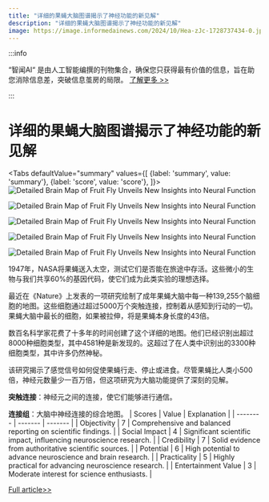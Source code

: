 ```yaml
---
title: "详细的果蝇大脑图谱揭示了神经功能的新见解"
description: "详细的果蝇大脑图谱揭示了神经功能的新见解"
image: https://image.informedainews.com/2024/10/Hea-zJc-1728737434-0.jpg
---
```



:::info

“智闻AI“ 是由人工智能编撰的刊物集合，确保您只获得最有价值的信息，旨在助您消除信息差，突破信息茧房的局限。  [了解更多 >>](/)

:::

# 详细的果蝇大脑图谱揭示了神经功能的新见解


<Tabs
	defaultValue="summary"
	values={[
	{label: 'summary', value: 'summary'},
	{label: 'score', value: 'score'},
]}>
<TabItem value="summary">
<img
  src="https://image.informedainews.com/2024/10/Hea-zJc-1728737434-0.jpg"
  alt="Detailed Brain Map of Fruit Fly Unveils New Insights into Neural Function"
/>

<img
  src="https://image.informedainews.com/2024/10/Hea-Hxr-1728737434-1.jpg"
  alt="Detailed Brain Map of Fruit Fly Unveils New Insights into Neural Function"
/>

<img
  src="https://image.informedainews.com/2024/10/Hea-zjA-1728737434-2.jpg"
  alt="Detailed Brain Map of Fruit Fly Unveils New Insights into Neural Function"
/>

<img
  src="https://image.informedainews.com/2024/10/Hea-N3r-1728737434-3.jpg"
  alt="Detailed Brain Map of Fruit Fly Unveils New Insights into Neural Function"
/>

<img
  src="https://image.informedainews.com/2024/10/Hea-hl2-1728737434-4.jpg"
  alt="Detailed Brain Map of Fruit Fly Unveils New Insights into Neural Function"
/>



1947年，NASA将果蝇送入太空，测试它们是否能在旅途中存活。这些微小的生物与我们共享60%的基因代码，使它们成为此类实验的理想选择。

最近在《Nature》上发表的一项研究绘制了成年果蝇大脑中每一种139,255个脑细胞的地图。这些细胞通过超过5000万个突触连接，控制着从感知到行动的一切。果蝇大脑中最长的细胞，如果被拉伸，将是果蝇本身长度的43倍。

数百名科学家花费了十多年的时间创建了这个详细的地图。他们已经识别出超过8000种细胞类型，其中4581种是新发现的。这超过了在人类中识别出的3300种细胞类型，其中许多仍然神秘。

该研究揭示了感觉信号如何促使果蝇行走、停止或进食。尽管果蝇比人类小500倍，神经元数量少一百万倍，但这项研究为大脑功能提供了深刻的见解。

**突触连接**：神经元之间的连接，使它们能够进行通信。

**连接组**：大脑中神经连接的综合地图。
</TabItem>
<TabItem value="score">
	| Scores     | Value   | Explanation |
	| -------- | ------- | ------- |
	| Objectivity  | 7    | Comprehensive and balanced reporting on scientific findings.    |
	| Social Impact | 4     | Significant scientific impact, influencing neuroscience research.    |
	| Credibility    | 7    | Solid evidence from authoritative scientific sources.    |
	| Potential    | 6    | High potential to advance neuroscience and brain research.    |
	| Practicality    | 5    | Highly practical for advancing neuroscience research.    |
	| Entertainment Value    | 3    | Moderate interest for science enthusiasts.    |
</TabItem>
</Tabs>

[Full article>>](https://nautil.us/the-most-detailed-brain-map-ever-954889/)
